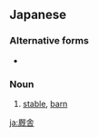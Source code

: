 ==Japanese==
{{ja-kanjitab|きゅう|しゃ|yomi=o}}

===Alternative forms===
* {{l|ja|廐舎}}

===Noun===
{{ja-noun|きゅうしゃ}}

# [[stable]], [[barn]]

[[ja:厩舎]]